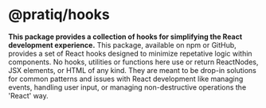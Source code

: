 

# @pratiq/hooks


**This package provides a collection of hooks for simplifying the React development experience.**  This package, available on npm or GitHub, provides a set of React hooks designed to minimize 
repetative logic within components. No hooks, utilities or functions here use or return ReactNodes, 
JSX elements, or HTML of any kind. They are meant to be drop-in solutions for common patterns and
issues with React development like managing events, handling user input, or managing non-destructive
operations the 'React' way.






<Contribute />





 
